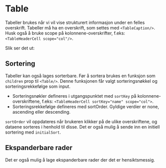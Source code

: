 
<Meta of={TableStories} />

# Table

Tabeller brukes når vi vil vise strukturert informasjon under en felles overskrift.
Tabeller må ha en overskrift, som settes med `<TableCaption/>`. Husk også å bruke scope på kolonnene-overskrifter, f.eks: `<TableHeaderCell scope="col"/>`.

Slik ser det ut:
<Canvas of={TableStories.Standard} />
<Controls of={TableStories.Standard} />

## Sortering

Tabeller kan også lages sorterbare. Før å sortera brukes en funksjon som `children` prop til `<Table/>`. Denne funksjonen får valgt sorteringsnøkkel og sorteringsrekkefølge som input.

* Sorteringsnøkler defineres i utgangspunktet med `sortKey` på kolonnene-overskriftene, f.eks: `<TableHeaderCell sortKey="name" scope="col">`.
* Sorteringsrekkefølge defineres med sortOrder. Gyldige verdier er none, ascending eller descending.

`sortOrder` vil oppdateres når brukeren klikker på de ulike overskriftene, og dataene sorteres i henhold til disse. Det er også mulig å sende inn en initiell sortering med `initialSort`.

<Canvas of={TableStories.Sortable} />

## Ekspanderbare rader

Det er også mulig å lage ekspanderbare rader der det er hensiktsmessig.

<Canvas of={TableStories.Expandable} />
